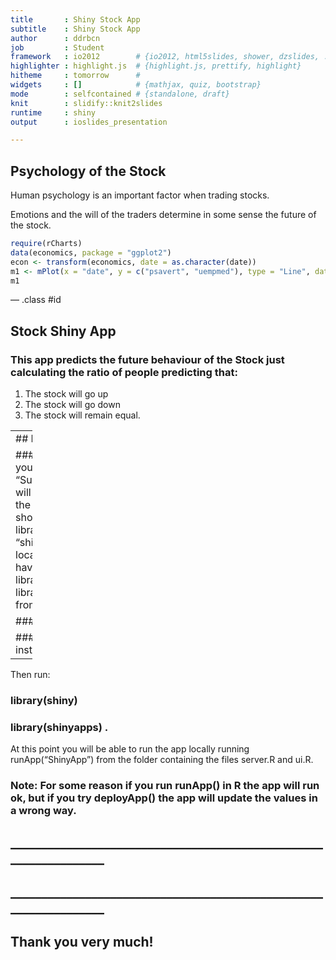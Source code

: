 ```yaml
---
title       : Shiny Stock App
subtitle    : Shiny Stock App
author      : ddrbcn
job         : Student
framework   : io2012        # {io2012, html5slides, shower, dzslides, ...}
highlighter : highlight.js  # {highlight.js, prettify, highlight}
hitheme     : tomorrow      # 
widgets     : []            # {mathjax, quiz, bootstrap}
mode        : selfcontained # {standalone, draft}
knit        : slidify::knit2slides
runtime     : shiny
output      : ioslides_presentation

---  
```

## Psychology of the Stock
Human psychology is an important factor when trading stocks.

Emotions and the will of the traders determine in some sense the future of the stock.

```r
require(rCharts)
data(economics, package = "ggplot2")
econ <- transform(economics, date = as.character(date))
m1 <- mPlot(x = "date", y = c("psavert", "uempmed"), type = "Line", data = econ)
m1
```

--- .class #id

## Stock Shiny  App

### This app predicts the future behaviour of the Stock just calculating the ratio of people predicting that:

1. The stock will go up
2. The stock will go down
3. The stock will remain equal.

--- 
## How to...

### Steps
1. You must select your estimation and click the "Submit" button (the ratios will be updated according to the entered value).
2. You should install and load both libraries "shiny" and "shinyapps" before run locally this app in R.
3. If you have not installed the libraries you can install both libraries in the usual way from your R console:

### install.packages("shiny")

### install.packages("shinyapps")

--- 
Then run:

### library(shiny)

### library(shinyapps) .

At this point you will be able to run the app locally running runApp("ShinyApp") from the folder containing the files server.R and ui.R.




### Note: For some reason if you run runApp() in R the app will run ok, but if you try deployApp() the app will update the values in a wrong way.

## _________________________________________________________________
## _________________________________________________________________

## Thank you very much!



